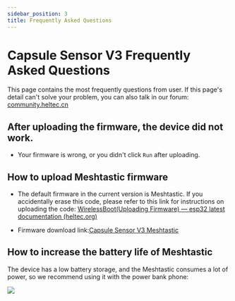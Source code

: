 ```yaml
---
sidebar_position: 3
title: Frequently Asked Questions
---
```

# Capsule Sensor V3 Frequently Asked Questions



This page contains the most frequently questions from user. If this page's detail can't solve your problem, you can also talk in our forum: [community.heltec.cn](http://community.heltec.cn/)

## After uploading the firmware, the device did not work.

- Your firmware is wrong, or you didn't click `Run` after uploading.

## How to upload Meshtastic firmware

- The default firmware in the current version is Meshtastic. If you accidentally erase this code, please refer to this link for instructions on uploading the code: [WirelessBoot(Uploading Firmware) — esp32 latest documentation (heltec.org)](https://docs.heltec.org/en/node/esp32/capsule_sensor_v3/wireless_boot.html)

- Firmware download link:[Capsule Sensor V3 Meshtastic](https://resource.heltec.cn/download/Heltec%20Capsule%20Sensor%20V3/firmware.bin)

## How to increase the battery life of Meshtastic

The device has a low battery storage, and the Meshtastic consumes a lot of power, so we recommend using it with the power bank phone:

![](img/frequently_asked_questions/01.png)